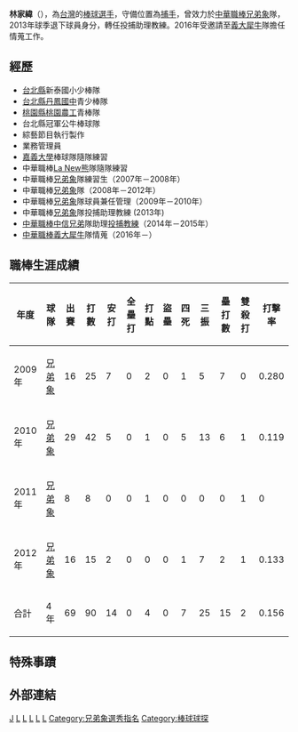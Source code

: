 {{Infobox CPBL player|
bgcolor1= #A000B0|
bgcolor2= #A000B0|
textcolor1= white|
textcolor2= white|
name=林家緯|
image=|
width=130|
position=捕手|
team=|
number=|
bats=右|
throws=右|
birthdate={{birth_date_and_age|1981|6|4|mf=y}}|
birthplace=[[台灣|台灣]][[新北市|臺北縣]]（今新北市）|
debutdate=6月28日|
debutyear=2009年|
debutteam=兄弟象|
statyear=2012年8月28日|
stat1label=打擊率|
stat1value=0.156|
stat2label=全壘打|
stat2value=0|
stat3label=打點|
stat3value=4|
teams=<nowiki></nowiki>
'''球員時期'''
*[[兄弟象|兄弟象]]（2008年－2013年）
'''教練時期'''
*[[中華職棒|中華職棒]][[兄弟象隊|兄弟象隊]]兼任球隊管理（2009年－2010年）
*[[中華職棒|中華職棒]][[兄弟象隊|兄弟象隊]]助理[[投捕教練|投捕教練]]（2013年）
*[[中華職棒|中華職棒]][[中信兄弟|中信兄弟]]隊助理[[投捕教練|投捕教練]]（2014年－2015年）
*[[中華職棒|中華職棒]][[義大犀牛|義大犀牛]]隊情蒐（2016年－）
|awards=<nowiki></nowiki>
*1次總冠軍 (2010)
}}
'''林家緯'''（{{bd|1981年|6月4日}}），為[[台灣|台灣]]的[[棒球|棒球]][[選手|選手]]，守備位置為[[捕手|捕手]]，曾效力於[[中華職棒|中華職棒]][[兄弟象|兄弟象]]隊，2013年球季退下球員身分，轉任投捕助理教練。2016年受邀請至[[義大犀牛|義大犀牛]]隊擔任情蒐工作。
==經歷==
*[[台北縣|台北縣]]新泰國小少棒隊 
*[[新北市立丹鳳高級中學|台北縣丹鳳國中]]青少棒隊 
*[[國立臺北科技大學附屬桃園農工高級中等學校|桃園縣桃園農工]]青棒隊 
*台北縣冠軍公牛棒球隊 
*綜藝節目執行製作 
*業務管理員 
*[[嘉義大學|嘉義大學]]棒球隊隨隊練習 
*中華職棒[[La_New熊|La New熊]]隊隨隊練習 
*中華職棒[[兄弟象|兄弟象]]隊練習生（2007年－2008年） 
*中華職棒[[兄弟象|兄弟象]]隊（2008年－2012年） 
*中華職棒[[兄弟象|兄弟象]]隊球員兼任管理（2009年－2010年） 
*中華職棒[[兄弟象|兄弟象]]隊投捕助理教練 (2013年)
*[[中華職棒|中華職棒]][[中信兄弟|中信兄弟]]隊助理[[投捕教練|投捕教練]]（2014年－2015年）
*[[中華職棒|中華職棒]][[義大犀牛|義大犀牛]]隊情蒐（2016年－）
==職棒生涯成績==
{|Border=1 WIDTH=800PX
|- align=center
!年度!!球隊!!出賽!!打數!!安打!!全壘打!!打點!!盜壘!!四死!!三振!!壘打數!!雙殺打!!打擊率
|- align=center
|2009年||[[兄弟象|兄弟象]]||16||25||7||0||2||0||1||5||7||0||0.280
|- align=center
|2010年||[[兄弟象|兄弟象]]||29||42||5||0||1||0||5||13||6||1||0.119
|- align=center
|2011年||[[兄弟象|兄弟象]]||8||8||0||0||1||0||0||0||0||1||0
|- align=center
|2012年||[[兄弟象|兄弟象]]||16||15||2||0||0||0||1||7||2||1||0.133
|- align=center style="color:black; background-color:yellow"
!合計||4年||69||90||14||0||4||0||7||25||15||2||0.156
|}
==特殊事蹟== 
==外部連結==
{{台灣棒球維基館|林家緯(1981)}}
{{中華職棒球員資料|id=R068|name=林家緯}}
{{兄弟象2010年中華職棒總冠軍}}
[[Category:林姓|J]]
[[Category:在世人物|L]]
[[Category:1981年出生|L]]
[[Category:台灣棒球運動員|L]]
[[Category:兄弟象隊球員|L]]
[[Category:國立臺北科技大學附屬桃園農工高級中等學校校友|L]]
[[Category:兄弟象選秀指名|Category:兄弟象選秀指名]]
[[Category:棒球球探|Category:棒球球探]]